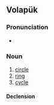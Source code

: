 ==Volapük==

===Pronunciation===
* {{IPA|vo|/siɾˈkyl/}}

===Noun===
{{vo-noun}}

# [[circle]]
# [[ring]]
# [[cycle]]

====Declension====
{{vo-decl-noun}}